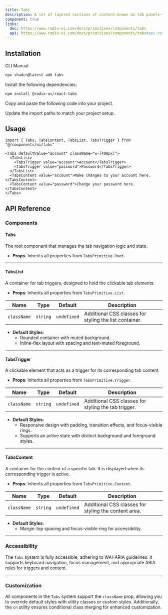 ```yaml
---
title: Tabs
description: A set of layered sections of content—known as tab panels—that are displayed one at a time.
component: true
links:
  doc: https://www.radix-ui.com/docs/primitives/components/tabs
  api: https://www.radix-ui.com/docs/primitives/components/tabs#api-reference
---
```


<ComponentPreview
  name="tabs-main"
  description="A tabs component with two forms."
/>

## Installation

<Tabs defaultValue="cli">

<TabsList>
  <TabsTrigger value="cli">CLI</TabsTrigger>
  <TabsTrigger value="manual">Manual</TabsTrigger>
</TabsList>
<TabsContent value="cli">

```bash
npx shadcn@latest add tabs
```

</TabsContent>

<TabsContent value="manual">

<Steps>

<Step>Install the following dependencies:</Step>

```bash
npm install @radix-ui/react-tabs
```

<Step>Copy and paste the following code into your project.</Step>

<ComponentSource name="tabs" />

<Step>Update the import paths to match your project setup.</Step>

</Steps>

</TabsContent>

</Tabs>

## Usage

```tsx
import { Tabs, TabsContent, TabsList, TabsTrigger } from "@/components/ui/tabs"
```

```tsx
<Tabs defaultValue="account" className="w-[400px]">
  <TabsList>
    <TabsTrigger value="account">Account</TabsTrigger>
    <TabsTrigger value="password">Password</TabsTrigger>
  </TabsList>
  <TabsContent value="account">Make changes to your account here.</TabsContent>
  <TabsContent value="password">Change your password here.</TabsContent>
</Tabs>
```

<ComponentPreview
  name="tabs-2"
  description="A tabs component with two forms."
/>

## API Reference

### Components

#### **Tabs**
The root component that manages the tab navigation logic and state.

- **Props**: Inherits all properties from `TabsPrimitive.Root`.

---

#### **TabsList**
A container for tab triggers, designed to hold the clickable tab elements.

- **Props**: Inherits all properties from `TabsPrimitive.List`.

| **Name**     | **Type**  | **Default** | **Description**                                                            |
|--------------|-----------|-------------|----------------------------------------------------------------------------|
| `className`  | `string`  | `undefined` | Additional CSS classes for styling the list container.                     |

- **Default Styles**:  
  - Rounded container with muted background.
  - Inline-flex layout with spacing and text-muted foreground.

---

#### **TabsTrigger**
A clickable element that acts as a trigger for its corresponding tab content.

- **Props**: Inherits all properties from `TabsPrimitive.Trigger`.

| **Name**     | **Type**  | **Default** | **Description**                                                            |
|--------------|-----------|-------------|----------------------------------------------------------------------------|
| `className`  | `string`  | `undefined` | Additional CSS classes for styling the tab trigger.                        |

- **Default Styles**:  
  - Responsive design with padding, transition effects, and focus-visible rings.  
  - Supports an active state with distinct background and foreground styles.

---

#### **TabsContent**
A container for the content of a specific tab. It is displayed when its corresponding trigger is active.

- **Props**: Inherits all properties from `TabsPrimitive.Content`.

| **Name**     | **Type**  | **Default** | **Description**                                                            |
|--------------|-----------|-------------|----------------------------------------------------------------------------|
| `className`  | `string`  | `undefined` | Additional CSS classes for styling the content area.                       |

- **Default Styles**:  
  - Margin-top spacing and focus-visible ring for accessibility.

---

### Accessibility
The `Tabs` system is fully accessible, adhering to WAI-ARIA guidelines. It supports keyboard navigation, focus management, and appropriate ARIA roles for triggers and content.

---

### Customization

All components in the `Tabs` system support the `className` prop, allowing you to override default styles with utility classes or custom styles. Additionally, the `cn` utility ensures conditional class merging for enhanced customization.


